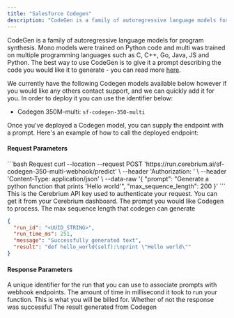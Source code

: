 ```yaml
---
title: "Salesforce Codegen"
description: "CodeGen is a family of autoregressive language models for program synthesis"
---
```


CodeGen is a family of autoregressive language models for program synthesis. Mono models were trained on Python code and multi was trained on multiple programming languages such as C, C++, Go, Java, JS and Python.
The best way to use CodeGen is to give it a prompt describing the code you would like it to generate - you can read more [here](https://huggingface.co/Salesforce/codegen-350M-multi).

We currently have the following Codegen models available below however if you would like any others contact support, and we can quickly add it for you. In order to deploy it you can use the identifier below:

- Codegen 350M-multi: `sf-codegen-350-multi`

Once you've deployed a Codegen model, you can supply the endpoint with a prompt. Here's an example of how to call the deployed endpoint:

#### Request Parameters

<RequestExample>
```bash Request
  curl --location --request POST 'https://run.cerebrium.ai/sf-codegen-350-multi-webhook/predict' \
      --header 'Authorization: <API_KEY>' \
      --header 'Content-Type: application/json' \
      --data-raw '{
        "prompt": "Generate a python function that prints 'Hello world'",
        "max_sequence_length": 200
    }'
```
</RequestExample>

<ParamField header="Authorization" type="string" required>
  This is the Cerebrium API key used to authenticate your request. You can get
  it from your Cerebrium dashboard.
</ParamField>
<ParamField body="prompt" type="string" required>
  The prompt you would like Codegen to process.
</ParamField>
<ParamField body="max_sequence_length" type="integer" required>
  The max sequence length that codegen can generate
</ParamField>

<ResponseExample>

```json Response
{
  "run_id": "<UUID_STRING>",
  "run_time_ms": 251,
  "message": "Successfully generated text",
  "result": "def hello_world(self):\nprint \"Hello world\""
}
```

</ResponseExample>

#### Response Parameters

<ResponseField name="run_id" type="string" required>
  A unique identifier for the run that you can use to associate prompts with
  webhook endpoints.
</ResponseField>
<ResponseField name="run_time_ms" type="string" required>
  The amount of time in millisecond it took to run your function. This is what
  you will be billed for.
</ResponseField>
<ResponseField name="message" type="string" required>
  Whether of not the response was successful
</ResponseField>
<ResponseField name="result" type="string" required>
  The result generated from Codegen
</ResponseField>
